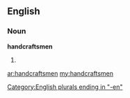 ==English==

===Noun===
'''handcraftsmen'''

# {{plural of|[[handcraftsman]]}}

[[Category:English plurals ending in "-en"]]

[[ar:handcraftsmen]]
[[my:handcraftsmen]]